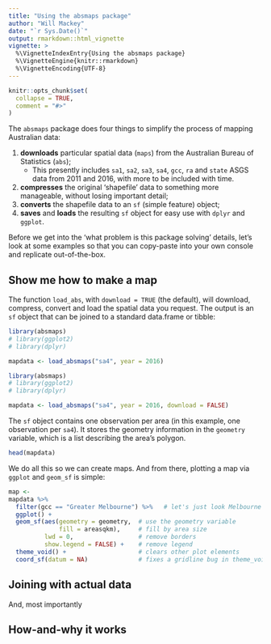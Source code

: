 ```yaml
---
title: "Using the absmaps package"
author: "Will Mackey"
date: "`r Sys.Date()`"
output: rmarkdown::html_vignette
vignette: >
  %\VignetteIndexEntry{Using the absmaps package}
  %\VignetteEngine{knitr::rmarkdown}
  %\VignetteEncoding{UTF-8}
---
```


```r
knitr::opts_chunk$set(
  collapse = TRUE,
  comment = "#>"
)

```


The `absmaps` package does four things to simplify the process of mapping Australian data:

1. **downloads** particular spatial data (`maps`) from the Australian Bureau of Statistics (`abs`);
    * This presently includes `sa1`, `sa2`, `sa3`, `sa4`, `gcc`, `ra` and `state` ASGS data from 2011 and 2016, with more to be included with time.
1. **compresses** the original 'shapefile' data to something more manageable, without losing important detail;
1. **converts** the shapefile data to an `sf` (simple feature) object;
1. **saves** and **loads** the resulting `sf` object for easy use with `dplyr` and `ggplot`.

Before we get into the 'what problem is this package solving' details, let's look at some examples so that you can copy-paste into your own console and replicate out-of-the-box. 


## Show me how to make a map

The function `load_abs`, with `download = TRUE` (the default), will download, compress, convert and load the spatial data you request. The output is an `sf` object that can be joined to a standard data.frame or tibble:

```r
library(absmaps)
# library(ggplot2)
# library(dplyr)

mapdata <- load_absmaps("sa4", year = 2016)

```

```r
library(absmaps)
# library(ggplot2)
# library(dplyr)

mapdata <- load_absmaps("sa4", year = 2016, download = FALSE)

```


The `sf` object contains one observation per area (in this example, one observation per `sa4`). It stores the geometry information in the `geometry` variable, which is a list describing the area's polygon.

```r
head(mapdata)
```

We do all this so we can create maps. And from there, plotting a map via `ggplot` and `geom_sf` is simple:

```r
map <- 
mapdata %>% 
  filter(gcc == "Greater Melbourne") %>%   # let's just look Melbourne
  ggplot() +
  geom_sf(aes(geometry = geometry,  # use the geometry variable
              fill = areasqkm),     # fill by area size
          lwd = 0,                  # remove borders
          show.legend = FALSE) +    # remove legend
  theme_void() +                    # clears other plot elements
  coord_sf(datum = NA)              # fixes a gridline bug in theme_void()
```

## Joining with actual data

And, most importantly

## How-and-why it works


